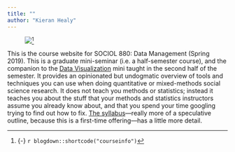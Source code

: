 ```yaml
---
title: ""
author: "Kieran Healy"
---
```


<figure>
[![](/images/cover_slide.png)](/images/cover_slide.png)^[{-} `r blogdown::shortcode("courseinfo")`] 
</figure>

This is the course website for SOCIOL 880: Data Management (Spring 2019). This is a graduate mini-seminar (i.e. a half-semester course), and the companion to the [Data Visualization](https://socviz880.co) mini taught in the second half of the semester. It provides an opinionated but undogmatic overview of tools and techniques you can use when doing quantitative or mixed-methods social science research. It does not teach you methods or statistics; instead it teaches you about the stuff that your methods and statistics instructors assume you already know about, and that you spend your time googling trying to find out how to fix. [The syllabus](syllabus/)---really more of a speculative outline, because this is a first-time offering---has a little more detail.

